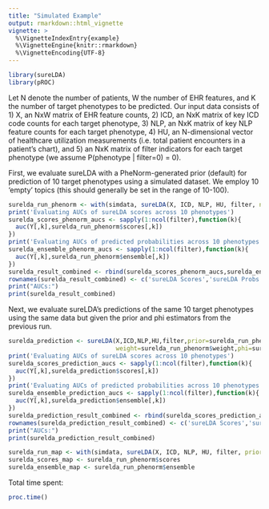 ```yaml
---
title: "Simulated Example"
output: rmarkdown::html_vignette
vignette: >
  %\VignetteIndexEntry{example}
  %\VignetteEngine{knitr::rmarkdown}
  %\VignetteEncoding{UTF-8}
---
```


```r
library(sureLDA)
library(pROC)
```

Let N denote the number of patients, W the number of EHR features, and K the number of target phenotypes to be predicted. Our input data consists of 1) X, an NxW matrix of EHR feature counts, 2) ICD, an NxK matrix of key ICD code counts for each target phenotype, 3) NLP, an NxK matrix of key NLP feature counts for each target phenotype, 4) HU, an N-dimensional vector of healthcare utilization measurements (i.e. total patient encounters in a patient's chart), and 5) an NxK matrix of filter indicators for each target phenotype (we assume P(phenotype | filter=0) = 0).

First, we evaluate sureLDA with a PheNorm-generated prior (default) for prediction of 10 target phenotypes using a simulated dataset. We employ 10 'empty' topics (this should generally be set in the range of 10-100).

```r
surelda_run_phenorm <- with(simdata, sureLDA(X, ICD, NLP, HU, filter, nEmpty=10))
print('Evaluating AUCs of sureLDA scores across 10 phenotypes')
surelda_scores_phenorm_aucs <- sapply(1:ncol(filter),function(k){
  auc(Y[,k],surelda_run_phenorm$scores[,k])
})
print('Evaluating AUCs of predicted probabilities across 10 phenotypes')
surelda_ensemble_phenorm_aucs <- sapply(1:ncol(filter),function(k){
  auc(Y[,k],surelda_run_phenorm$ensemble[,k])
})
surelda_result_combined <- rbind(surelda_scores_phenorm_aucs,surelda_ensemble_phenorm_aucs)
rownames(surelda_result_combined) <- c('sureLDA Scores','sureLDA Probs')
print("AUCs:")
print(surelda_result_combined)
```

Next, we evaluate sureLDA's predictions of the same 10 target phenotypes using the same data but given the prior and phi estimators from the previous run.

```r
surelda_prediction <- sureLDA(X,ICD,NLP,HU,filter,prior=surelda_run_phenorm$prior,nEmpty=10,
                              weight=surelda_run_phenorm$weight,phi=surelda_run_phenorm$phi)
print('Evaluating AUCs of sureLDA scores across 10 phenotypes')
surelda_scores_prediction_aucs <- sapply(1:ncol(filter),function(k){
  auc(Y[,k],surelda_prediction$scores[,k])
})
print('Evaluating AUCs of predicted probabilities across 10 phenotypes')
surelda_ensemble_prediction_aucs <- sapply(1:ncol(filter),function(k){
  auc(Y[,k],surelda_prediction$ensemble[,k])
})
surelda_prediction_result_combined <- rbind(surelda_scores_prediction_aucs,surelda_ensemble_prediction_aucs)
rownames(surelda_prediction_result_combined) <- c('sureLDA Scores','sureLDA Probs')
print("AUCs:")
print(surelda_prediction_result_combined)
```

```r
surelda_run_map <- with(simdata, sureLDA(X, ICD, NLP, HU, filter, prior = 'MAP'))
surelda_scores_map <- surelda_run_phenorm$scores
surelda_ensemble_map <- surelda_run_phenorm$ensemble
```

Total time spent:

```r
proc.time()
```
